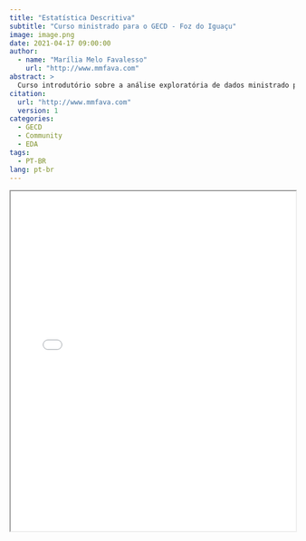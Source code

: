 ```yaml
---
title: "Estatística Descritiva"
subtitle: "Curso ministrado para o GECD - Foz do Iguaçu"
image: image.png
date: 2021-04-17 09:00:00
author:
  - name: "Marília Melo Favalesso"
    url: "http://www.mmfava.com"
abstract: >
  Curso introdutório sobre a análise exploratória de dados ministrado para o Grupo de Estudos em Ciência de Dados (GECD). 
citation: 
  url: "http://www.mmfava.com"
  version: 1
categories:
  - GECD
  - Community
  - EDA
tags: 
  - PT-BR
lang: pt-br
---
```


<iframe src="est_desc.pdf" width="100%" height="600px"></iframe>
